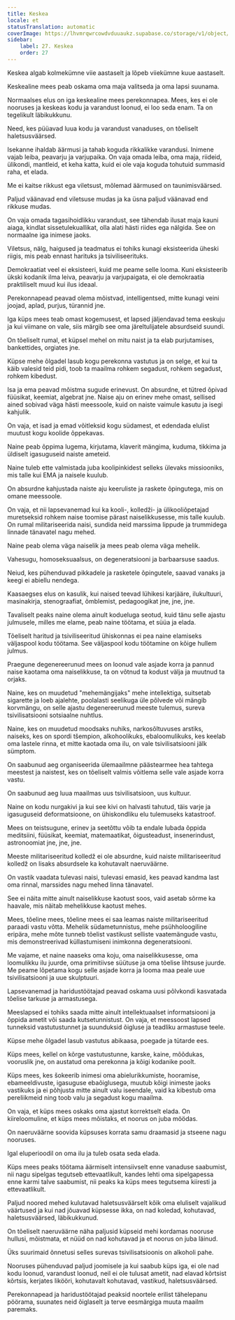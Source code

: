 ```yaml
---
title: Keskea
locale: et
statusTranslation: automatic
coverImage: https://lhvmrqwrcowdvduuaukz.supabase.co/storage/v1/object/public/strapi-uploads/small_cover-educacion-fundamental.webp-2d51a7828a2b1309555be27f7e2a61a0.webp
sidebar:
    label: 27. Keskea
    order: 27
---
```

Keskea algab kolmekümne viie aastaselt ja lõpeb viiekümne kuue aastaselt.

Keskealine mees peab oskama oma maja valitseda ja oma lapsi suunama.

Normaalses elus on iga keskealine mees perekonnapea. Mees, kes ei ole nooruses ja keskeas kodu ja varandust loonud, ei loo seda enam. Ta on tegelikult läbikukkunu.

Need, kes püüavad luua kodu ja varandust vanaduses, on tõeliselt haletsusväärsed.

Isekanne ihaldab äärmusi ja tahab koguda rikkalikke varandusi. Inimene vajab leiba, peavarju ja varjupaika. On vaja omada leiba, oma maja, riideid, ülikondi, mantleid, et keha katta, kuid ei ole vaja koguda tohutuid summasid raha, et elada.

Me ei kaitse rikkust ega viletsust, mõlemad äärmused on taunimisväärsed.

Paljud väänavad end viletsuse mudas ja ka üsna paljud väänavad end rikkuse mudas.

On vaja omada tagasihoidlikku varandust, see tähendab ilusat maja kauni aiaga, kindlat sissetulekuallikat, olla alati hästi riides ega nälgida. See on normaalne iga inimese jaoks.

Viletsus, nälg, haigused ja teadmatus ei tohiks kunagi eksisteerida üheski riigis, mis peab ennast harituks ja tsiviliseerituks.

Demokraatiat veel ei eksisteeri, kuid me peame selle looma. Kuni eksisteerib ükski kodanik ilma leiva, peavarju ja varjupaigata, ei ole demokraatia praktiliselt muud kui ilus ideaal.

Perekonnapead peavad olema mõistvad, intelligentsed, mitte kunagi veini joojad, aplad, purjus, türannid jne.

Iga küps mees teab omast kogemusest, et lapsed jäljendavad tema eeskuju ja kui viimane on vale, siis märgib see oma järeltulijatele absurdseid suundi.

On tõeliselt rumal, et küpsel mehel on mitu naist ja ta elab purjutamises, bankettides, orgiates jne.

Küpse mehe õlgadel lasub kogu perekonna vastutus ja on selge, et kui ta käib valesid teid pidi, toob ta maailma rohkem segadust, rohkem segadust, rohkem kibedust.

Isa ja ema peavad mõistma sugude erinevust. On absurdne, et tütred õpivad füüsikat, keemiat, algebrat jne. Naise aju on erinev mehe omast, sellised ained sobivad väga hästi meessoole, kuid on naiste vaimule kasutu ja isegi kahjulik.

On vaja, et isad ja emad võitleksid kogu südamest, et edendada elulist muutust kogu koolide õppekavas.

Naine peab õppima lugema, kirjutama, klaverit mängima, kuduma, tikkima ja üldiselt igasuguseid naiste ameteid.

Naine tuleb ette valmistada juba koolipinkidest selleks ülevaks missiooniks, mis talle kui EMA ja naisele kuulub.

On absurdne kahjustada naiste aju keeruliste ja raskete õpingutega, mis on omane meessoole.

On vaja, et nii lapsevanemad kui ka kooli-, kolledži- ja ülikooliõpetajad muretseksid rohkem naise toomise pärast naiselikkusesse, mis talle kuulub. On rumal militariseerida naisi, sundida neid marssima lippude ja trummidega linnade tänavatel nagu mehed.

Naine peab olema väga naiselik ja mees peab olema väga mehelik.

Vahesugu, homoseksuaalsus, on degeneratsiooni ja barbaarsuse saadus.

Neiud, kes pühenduvad pikkadele ja rasketele õpingutele, saavad vanaks ja keegi ei abiellu nendega.

Kaasaegses elus on kasulik, kui naised teevad lühikesi karjääre, ilukultuuri, masinakirja, stenograafiat, õmblemist, pedagoogikat jne, jne, jne.

Tavaliselt peaks naine olema ainult kodueluga seotud, kuid tänu selle ajastu julmusele, milles me elame, peab naine töötama, et süüa ja elada.

Tõeliselt haritud ja tsiviliseeritud ühiskonnas ei pea naine elamiseks väljaspool kodu töötama. See väljaspool kodu töötamine on kõige hullem julmus.

Praegune degenereerunud mees on loonud vale asjade korra ja pannud naise kaotama oma naiselikkuse, ta on võtnud ta kodust välja ja muutnud ta orjaks.

Naine, kes on muudetud "mehemängijaks" mehe intellektiga, suitsetab sigarette ja loeb ajalehte, poolalasti seelikuga üle põlvede või mängib korvmängu, on selle ajastu degenereerunud meeste tulemus, sureva tsivilisatsiooni sotsiaalne nuhtlus.

Naine, kes on muudetud moodsaks nuhiks, narkosõltuvuses arstiks, naiseks, kes on spordi tšempion, alkohoolikuks, ebaloomulikuks, kes keelab oma lastele rinna, et mitte kaotada oma ilu, on vale tsivilisatsiooni jälk sümptom.

On saabunud aeg organiseerida ülemaailmne päästearmee hea tahtega meestest ja naistest, kes on tõeliselt valmis võitlema selle vale asjade korra vastu.

On saabunud aeg luua maailmas uus tsivilisatsioon, uus kultuur.

Naine on kodu nurgakivi ja kui see kivi on halvasti tahutud, täis varje ja igasuguseid deformatsioone, on ühiskondliku elu tulemuseks katastroof.

Mees on teistsugune, erinev ja seetõttu võib ta endale lubada õppida meditsiini, füüsikat, keemiat, matemaatikat, õigusteadust, insenerindust, astronoomiat jne, jne, jne.

Meeste militariseeritud kolledž ei ole absurdne, kuid naiste militariseeritud kolledž on lisaks absurdsele ka kohutavalt naeruväärne.

On vastik vaadata tulevasi naisi, tulevasi emasid, kes peavad kandma last oma rinnal, marssides nagu mehed linna tänavatel.

See ei näita mitte ainult naiselikkuse kaotust soos, vaid asetab sõrme ka haavale, mis näitab mehelikkuse kaotust mehes.

Mees, tõeline mees, tõeline mees ei saa leamas naiste militariseeritud paraadi vastu võtta. Mehelik südametunnistus, mehe psühholoogiline eripära, mehe mõte tunneb tõelist vastikust selliste vaatemängude vastu, mis demonstreerivad küllastumiseni inimkonna degeneratsiooni.

Me vajame, et naine naaseks oma koju, oma naiselikkusesse, oma loomulikku ilu juurde, oma primitiivse süütuse ja oma tõelise lihtsuse juurde. Me peame lõpetama kogu selle asjade korra ja looma maa peale uue tsivilisatsiooni ja uue skulptuuri.

Lapsevanemad ja haridustöötajad peavad oskama uusi põlvkondi kasvatada tõelise tarkuse ja armastusega.

Meeslapsed ei tohiks saada mitte ainult intellektuaalset informatsiooni ja õppida ametit või saada kutsetunnistust. On vaja, et meessoost lapsed tunneksid vastutustunnet ja suunduksid õigluse ja teadliku armastuse teele.

Küpse mehe õlgadel lasub vastutus abikaasa, poegade ja tütarde ees.

Küps mees, kellel on kõrge vastutustunne, karske, kaine, mõõdukas, vooruslik jne, on austatud oma perekonna ja kõigi kodanike poolt.

Küps mees, kes šokeerib inimesi oma abielurikkumiste, hooramise, ebameeldivuste, igasuguse ebaõiglusega, muutub kõigi inimeste jaoks vastikuks ja ei põhjusta mitte ainult valu iseendale, vaid ka kibestub oma pereliikmeid ning toob valu ja segadust kogu maailma.

On vaja, et küps mees oskaks oma ajastut korrektselt elada. On kiireloomuline, et küps mees mõistaks, et noorus on juba möödas.

On naeruväärne soovida küpsuses korrata samu draamasid ja stseene nagu nooruses.

Igal eluperioodil on oma ilu ja tuleb osata seda elada.

Küps mees peaks töötama äärmiselt intensiivselt enne vanaduse saabumist, nii nagu sipelgas tegutseb ettevaatlikult, kandes lehti oma sipelgapessa enne karmi talve saabumist, nii peaks ka küps mees tegutsema kiiresti ja ettevaatlikult.

Paljud noored mehed kulutavad haletsusväärselt kõik oma eluliselt vajalikud väärtused ja kui nad jõuavad küpsesse ikka, on nad koledad, kohutavad, haletsusväärsed, läbikukkunud.

On tõeliselt naeruväärne näha paljusid küpseid mehi kordamas nooruse hullusi, mõistmata, et nüüd on nad kohutavad ja et noorus on juba läinud.

Üks suurimaid õnnetusi selles surevas tsivilisatsioonis on alkoholi pahe.

Nooruses pühenduvad paljud joomisele ja kui saabub küps iga, ei ole nad kodu loonud, varandust loonud, neil ei ole tulusat ametit, nad elavad kõrtsist kõrtsis, kerjates likööri, kohutavalt kohutavad, vastikud, haletsusväärsed.

Perekonnapead ja haridustöötajad peaksid noortele erilist tähelepanu pöörama, suunates neid õiglaselt ja terve eesmärgiga muuta maailm paremaks.

